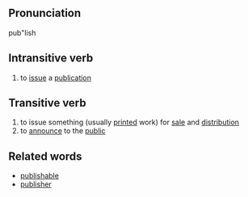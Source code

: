 ==Pronunciation==
pub"lish

==Intransitive verb==
# to [[issue]] a [[publication]]

==Transitive verb==
# to issue something (usually [[print]]ed work) for [[sale]] and [[distribution]]
# to [[announce]] to the [[public]]

==Related words==
* [[publishable]]
* [[publisher]]